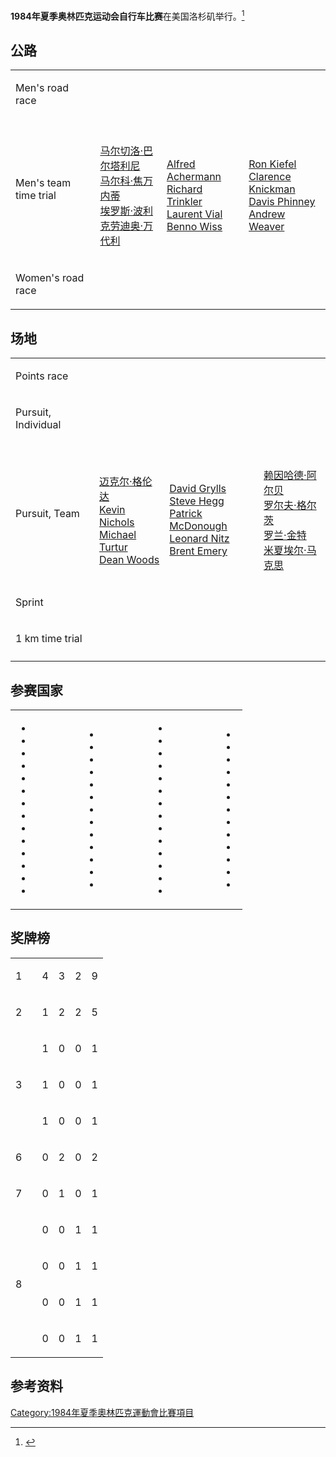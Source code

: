 '''1984年夏季奥林匹克运动会自行车比赛'''在美国洛杉矶举行。<ref name="sports-reference">{{cite web |url=http://www.sports-reference.com/olympics/summer/1984/CYC/ |title=Cycling at the 1984 Los Angeles Summer Games |accessdate=24 August 2014 |work=sports-reference.com |archive-url=https://web.archive.org/web/20150303153814/http://www.sports-reference.com/olympics/summer/1984/CYC/ |archive-date=2015-03-03 |dead-url=yes }}</ref>

==公路==
{| {{MedalistTable|type=Event}}
|-
| Men's road race<br>{{DetailsLink|Cycling at the 1984 Summer Olympics – Men's individual road race}}
| {{flagIOCmedalist|[[Alexi_Grewal|Alexi Grewal]]|USA|1984年夏季}}
| {{flagIOCmedalist|[[Steve_Bauer|Steve Bauer]]|CAN|1984年夏季}}
| {{flagIOCmedalist|[[Dag_Otto_Lauritzen|Dag Otto Lauritzen]]|NOR|1984年夏季}}
|-
| Men's team time trial<br>{{DetailsLink|Cycling at the 1984 Summer Olympics – Men's team time trial}}
| {{flagIOCteam|ITA|1984年夏季}}<br>[[马尔切洛·巴尔塔利尼|马尔切洛·巴尔塔利尼]]<br>[[马尔科·焦万内蒂|马尔科·焦万内蒂]]<br>[[埃罗斯·波利|埃罗斯·波利]]<br>[[克劳迪奥·万代利|克劳迪奥·万代利]]
| {{flagIOCteam|SUI|1984年夏季}}<br>[[Alfred_Achermann|Alfred Achermann]]<br>[[Richard_Trinkler|Richard Trinkler]]<br>[[Laurent_Vial|Laurent Vial]]<br>[[Benno_Wiss|Benno Wiss]]
| {{flagIOCteam|USA|1984年夏季}}<br>[[Ron_Kiefel|Ron Kiefel]]<br>[[Clarence_Knickman|Clarence Knickman]]<br>[[Davis_Phinney|Davis Phinney]]<br>[[Andrew_Weaver_(cyclist)|Andrew Weaver]]
|-
| Women's road race<br>{{DetailsLink|Cycling at the 1984 Summer Olympics – Women's individual road race}}
| {{flagIOCmedalist|[[Connie_Carpenter-Phinney|Connie Carpenter]]|USA|1984年夏季}}
| {{flagIOCmedalist|[[Rebecca_Twigg|Rebecca Twigg]]|USA|1984年夏季}}
| {{flagIOCmedalist|[[桑德拉·舒马赫|桑德拉·舒马赫]]|FRG|1984年夏季}}
|}

==场地==
{| {{MedalistTable|type=Event}}
|-
| Points race<br>{{DetailsLink|Cycling at the 1984 Summer Olympics – Men's points race}}
| {{flagIOCmedalist|[[Roger_Ilegems|Roger Ilegems]]|BEL|1984年夏季}}
| {{flagIOCmedalist|[[乌韦·梅塞施密特|乌韦·梅塞施密特]]|FRG|1984年夏季}}
| {{flagIOCmedalist|[[José_Youshimatz|José Youshimatz]]|MEX|1984年夏季}}
|-
| Pursuit, Individual<br>{{DetailsLink|Cycling at the 1984 Summer Olympics – Men's individual pursuit}}
| {{flagIOCmedalist|[[Steve_Hegg|Steve Hegg]]|USA|1984年夏季}}
| {{flagIOCmedalist|[[罗尔夫·格尔茨|罗尔夫·格尔茨]]|FRG|1984年夏季}}
| {{flagIOCmedalist|[[Leonard_Nitz|Leonard Nitz]]|USA|1984年夏季}}
|-
| Pursuit, Team<br>{{DetailsLink|Cycling at the 1984 Summer Olympics – Men's team pursuit}}
| {{flagIOCteam|AUS|1984年夏季}}<br>[[迈克尔·格伦达|迈克尔·格伦达]]<br>[[Kevin_Nichols|Kevin Nichols]]<br>[[Michael_Turtur|Michael Turtur]]<br>[[Dean_Woods|Dean Woods]] 
| {{flagIOCteam|USA|1984年夏季}}<br>[[David_Grylls|David Grylls]]<br>[[Steve_Hegg|Steve Hegg]]<br>[[Patrick_McDonough_(cyclist)|Patrick McDonough]]<br>[[Leonard_Nitz|Leonard Nitz]]<br>[[Brent_Emery|Brent Emery]]
| {{flagIOCteam|FRG|1984年夏季}}<br>[[赖因哈德·阿尔贝|赖因哈德·阿尔贝]]<br>[[罗尔夫·格尔茨|罗尔夫·格尔茨]]<br>[[罗兰·金特|罗兰·金特]]<br>[[米夏埃尔·马克思|米夏埃尔·马克思]] 
|-
| Sprint<br>{{DetailsLink|Cycling at the 1984 Summer Olympics – Men's sprint}}
| {{flagIOCmedalist|[[Mark_Gorski|Mark Gorski]]|USA|1984年夏季}}
| {{flagIOCmedalist|[[Nelson_Vails|Nelson Vails]]|USA|1984年夏季}}
| {{flagIOCmedalist|[[Tsutomu_Sakamoto|Tsutomu Sakamoto]]|JPN|1984年夏季}}
|-
| 1 km time trial<br>{{DetailsLink|Cycling at the 1984 Summer Olympics – Men's 1 km time trial}}
| {{flagIOCmedalist|[[Fredy_Schmidtke|Fredy Schmidtke]]|FRG|1984年夏季}}
| {{flagIOCmedalist|[[Curt_Harnett|Curt Harnett]]|CAN|1984年夏季}}
| {{flagIOCmedalist|[[法布里斯·科拉|法布里斯·科拉]]|FRA|1984年夏季}}
|-
|}

==参赛国家==
{|
|
* {{flagIOC|ANT|1984年夏季|3}}
* {{flagIOC|ARG|1984年夏季|8}}
* {{flagIOC|AUS|1984年夏季|12}}
* {{flagIOC|AUT|1984年夏季|9}}
* {{flagIOC|BAR|1984年夏季|1}}
* {{flagIOC|BEL|1984年夏季|8}}
* {{flagIOC|BIZ|1984年夏季|6}}
* {{flagIOC|BER|1984年夏季|3}}
* {{flagIOC|BRA|1984年夏季|7}}
* {{flagIOC|CMR|1984年夏季|5}}
* {{flagIOC|CAN|1984年夏季|13}}
* {{flagIOC|CAY|1984年夏季|6}}
* {{flagIOC|CHI|1984年夏季|7}}
* {{flagIOC|CHN|1984年夏季|7}}
|width=50|
|valign=top|
* {{flagIOC|TPE|1984年夏季|2}}
* {{flagIOC|COL|1984年夏季|7}}
* {{flagIOC|CYP|1984年夏季|1}}
* {{flagIOC|DEN|1984年夏季|13}}
* {{flagIOC|FIJ|1984年夏季|1}}
* {{flagIOC|FIN|1984年夏季|5}}
* {{flagIOC|FRA|1984年夏季|17}}
* {{flagIOC|GBR|1984年夏季|16}}
* {{flagIOC|GRE|1984年夏季|2}}
* {{flagIOC|GUA|1984年夏季|1}}
* {{flagIOC|GUY|1984年夏季|3}}
* {{flagIOC|HKG|1984年夏季|4}}
* {{flagIOC|IRL|1984年夏季|5}}
|width=50|
|valign=top|
* {{flagIOC|ITA|1984年夏季|21}}
* {{flagIOC|JAM|1984年夏季|5}}
* {{flagIOC|JPN|1984年夏季|9}}
* {{flagIOC|LIB|1984年夏季|1}}
* {{flagIOC|MAS|1984年夏季|1}}
* {{flagIOC|MAW|1984年夏季|4}}
* {{flagIOC|MEX|1984年夏季|8}}
* {{flagIOC|MAR|1984年夏季|4}}
* {{flagIOC|NED|1984年夏季|16}}
* {{flagIOC|NZL|1984年夏季|7}}
* {{flagIOC|NOR|1984年夏季|10}}
* {{flagIOC|PER|1984年夏季|1}}
* {{flagIOC|PHI|1984年夏季|4}}
* {{flagIOC|PUR|1984年夏季|1}}
|width=50|
|valign=top|
* {{flagIOC|SMR|1984年夏季|1}}
* {{flagIOC|KSA|1984年夏季|6}}
* {{flagIOC|KOR|1984年夏季|10}}
* {{flagIOC|ESP|1984年夏季|4}}
* {{flagIOC|SWE|1984年夏季|11}}
* {{flagIOC|SUI|1984年夏季|12}}
* {{flagIOC|TTO|1984年夏季|1}}
* {{flagIOC|UGA|1984年夏季|2}}
* {{flagIOC|URU|1984年夏季|1}}
* {{flagIOC|USA|1984年夏季|20}}
* {{flagIOC|VEN|1984年夏季|2}}
* {{flagIOC|FRG|1984年夏季|20}}
* {{flagIOC|YUG|1984年夏季|6}}
|}

==奖牌榜==
{| {{RankedMedalTable}}
|-
| 1 ||align=left| {{flagIOC|USA|1984年夏季}} || 4 || 3 || 2 || 9
|-
| 2 ||align=left| {{flagIOC|FRG|1984年夏季}} || 1 || 2 || 2 || 5
|-
|rowspan=3| 3 ||align=left| {{flagIOC|AUS|1984年夏季}} || 1 || 0 || 0 || 1
|-
|align=left| {{flagIOC|BEL|1984年夏季}} || 1 || 0 || 0 || 1
|-
|align=left| {{flagIOC|ITA|1984年夏季}} || 1 || 0 || 0 || 1
|-
| 6 ||align=left| {{flagIOC|CAN|1984年夏季}} || 0 || 2 || 0 || 2
|-
| 7 ||align=left| {{flagIOC|SUI|1984年夏季}} || 0 || 1 || 0 || 1
|-
|rowspan=4| 8 ||align=left| {{flagIOC|FRA|1984年夏季}} || 0 || 0 || 1 || 1
|-
|align=left| {{flagIOC|JPN|1984年夏季}} || 0 || 0 || 1 || 1
|-
|align=left| {{flagIOC|MEX|1984年夏季}} || 0 || 0 || 1 || 1
|-
|align=left| {{flagIOC|NOR|1984年夏季}} || 0 || 0 || 1 || 1
|}

==参考资料==
{{Reflist}}

{{奥林匹克运动会自行车比赛}}

[[Category:1984年夏季奧林匹克運動會比賽項目|Category:1984年夏季奧林匹克運動會比賽項目]]